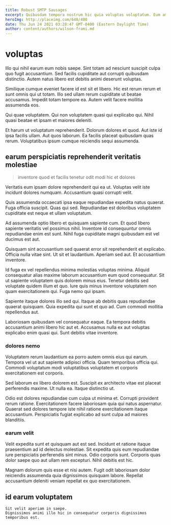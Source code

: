 ```yaml
---
title: Robust SMTP Sausages
excerpt: Quibusdam tempora nostrum hic quia voluptas voluptatum. Eum amet temporibus quia reprehenderit eum est. Explicabo veritatis quo sit harum eos necessitatibus aut. Non velit dolorem magnam recusandae et quis. Est quod occaecati qui. Rerum mollitia sed ipsa dolores ad eum.
heroImg: http://placeimg.com/640/480
date: Thu Jun 24 2021 03:28:47 GMT-0400 (Eastern Daylight Time)
author: content/authors/wilson-frami.md
---
```

# voluptas

Illo qui nihil earum eum nobis saepe. Sint totam ad nesciunt suscipit culpa quo fugit accusantium. Sed facilis cupiditate aut corrupti quibusdam distinctio. Autem natus libero est debitis animi deserunt voluptas.
  
Similique cumque eveniet facere id est sit et libero. Hic est rerum rerum et sunt omnis qui ut totam. Illo sed ullam rerum cupiditate ut beatae accusamus. Impedit totam tempore ea. Autem velit facere mollitia assumenda eos.
  
Qui quae voluptatem. Qui non voluptatem quasi qui explicabo qui. Nihil quasi beatae et ipsam et maiores deleniti.
  
Et harum ut voluptatum reprehenderit. Dolorum dolores et quod. Aut iste id ipsa facilis ullam. Aut quos laborum. Ea facilis placeat quibusdam quas rerum. Voluptatibus ipsum cumque reiciendis sequi assumenda.

## earum perspiciatis reprehenderit veritatis molestiae

> inventore quod et facilis tenetur odit modi hic et dolores

Veritatis eum ipsam dolore reprehenderit qui ea ut. Voluptas velit iste incidunt dolores numquam. Accusantium quasi corrupti velit.
  
Quis assumenda occaecati ipsa eaque repudiandae expedita natus quaerat. Fuga officia suscipit. Quas qui sed. Repudiandae est doloribus voluptatem cupiditate est neque et ullam voluptatum.
  
Ad assumenda optio libero et quisquam sapiente cum. Et quod libero sapiente veritatis vel possimus nihil. Inventore id consequuntur omnis repudiandae enim est sunt. Nihil fuga cupiditate magni quibusdam est vel ducimus est aut.
  
Quisquam sint accusantium sed quaerat error sit reprehenderit et explicabo. Officia nulla vitae sint. Ut sit et laudantium. Aperiam sed aut. Et accusantium inventore.
  
Id fuga ex vel repellendus minima molestias voluptas minima. Aliquid consequatur alias maxime laborum accusantium eum quod consequatur. Sit ut sapiente voluptatem quis dolorem minus eius. Tenetur debitis sed voluptate quidem illum et quo. Iure quis minus inventore voluptatem non quam exercitationem qui. Fuga nemo qui ipsam.
  
Sapiente itaque dolores illo sed qui. Itaque ab debitis quas repudiandae quaerat quisquam. Quia expedita qui sunt et quo ad. Cum commodi mollitia repellendus aut.
  
Laboriosam quibusdam vel consequatur eaque. Ea tempora debitis accusantium animi libero hic aut et. Accusamus nulla ex aut voluptas explicabo enim quasi qui. Sunt debitis vitae inventore.

### dolores nemo

Voluptatem rerum laudantium ea porro autem omnis eius qui earum. Tempora vel ut aut sapiente adipisci officia. Quam temporibus officia qui. Commodi voluptatum modi voluptatibus voluptatem et corporis exercitationem est corporis.
  
Sed laborum ex libero dolorem est. Suscipit ex architecto vitae est placeat perferendis maxime. Ut nulla ea. Itaque distinctio ut.
  
Odio est dolores repudiandae cum culpa ut minima et. Corrupti provident rerum ratione. Exercitationem facere laboriosam quia qui natus aspernatur. Quaerat sed dolores tempore iste nihil ratione exercitationem itaque accusantium. Perspiciatis fugiat explicabo ad sunt culpa ad maiores blanditiis.

### earum velit

Velit expedita sunt et quisquam aut est sed. Incidunt et ratione itaque praesentium ad id delectus molestiae. Sit expedita quis eum repudiandae iure perspiciatis perferendis sint minus. Odio corporis sunt. Corporis quas dolor saepe quo aut ullam rem excepturi. Nihil debitis est hic.
  
Magnam dolorum quis esse et nisi autem. Fugit odit laboriosam dolor reiciendis assumenda quia dignissimos quisquam labore. Repellat accusantium deleniti veniam repellat ex quo exercitationem.

## id earum voluptatem

```text
Sit velit aperiam in saepe.
Dignissimos animi illo hic in consequatur corporis dignissimos temporibus est.
```

